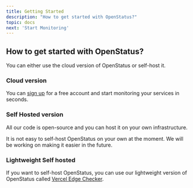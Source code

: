 ```yaml
---
title: Getting Started
description: "How to get started with OpenStatus?"
topic: docs
next: 'Start Monitoring'
---
```




## How to get started with OpenStatus?

You can either use the cloud version of OpenStatus or self-host it.


### Cloud version

You can [sign up](https://www.openstatus.dev/app/login?ref=docs) for a free account and start monitoring your services in seconds.

### Self Hosted version

All our code is open-source and you can host it on your own infrastructure.

<Aside>
    It is not easy to self-host OpenStatus on your own at the moment. We will be working on making it easier in the future.
</Aside>

###  Lightweight Self hosted

If you want to self-host OpenStatus, you can use our lightweight version of OpenStatus called [Vercel Edge Checker](https://github.com/openstatusHQ/vercel-edge-ping).